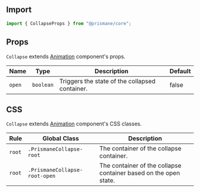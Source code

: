 ## Import

```js
import { CollapseProps } from "@prismane/core";
```

## Props

`Collapse` extends [Animation](/docs/components-api/animation-api) component's props.

| Name   | Type      | Description                                    | Default |
| ------ | --------- | ---------------------------------------------- | ------- |
| `open` | `boolean` | Triggers the state of the collapsed container. | false   |

## CSS

`Collapse` extends [Animation](/docs/components-api/animation-api) component's CSS classes.

| Rule   | Global Class                  | Description                                                      |
| ------ | ----------------------------- | ---------------------------------------------------------------- |
| `root` | `.PrismaneCollapse-root`      | The container of the collapse container.                         |
| `root` | `.PrismaneCollapse-root-open` | The container of the collapse container based on the open state. |
